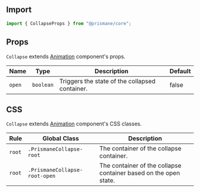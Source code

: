 ## Import

```js
import { CollapseProps } from "@prismane/core";
```

## Props

`Collapse` extends [Animation](/docs/components-api/animation-api) component's props.

| Name   | Type      | Description                                    | Default |
| ------ | --------- | ---------------------------------------------- | ------- |
| `open` | `boolean` | Triggers the state of the collapsed container. | false   |

## CSS

`Collapse` extends [Animation](/docs/components-api/animation-api) component's CSS classes.

| Rule   | Global Class                  | Description                                                      |
| ------ | ----------------------------- | ---------------------------------------------------------------- |
| `root` | `.PrismaneCollapse-root`      | The container of the collapse container.                         |
| `root` | `.PrismaneCollapse-root-open` | The container of the collapse container based on the open state. |
